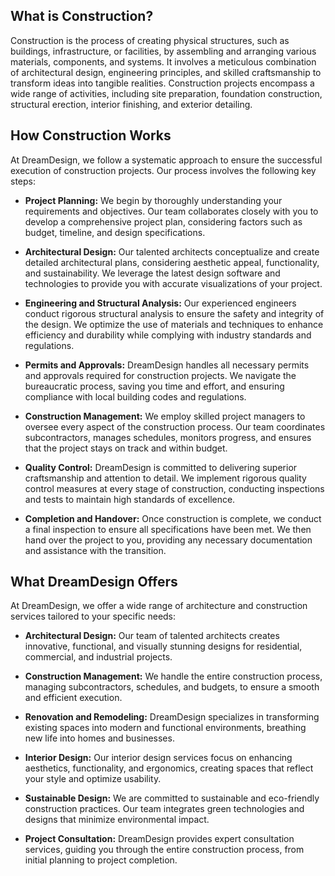 ## What is Construction?
Construction is the process of creating physical structures, such as buildings, infrastructure, or facilities, by assembling and arranging various materials, components, and systems. It involves a meticulous combination of architectural design, engineering principles, and skilled craftsmanship to transform ideas into tangible realities. Construction projects encompass a wide range of activities, including site preparation, foundation construction, structural erection, interior finishing, and exterior detailing.

## How Construction Works
At DreamDesign, we follow a systematic approach to ensure the successful execution of construction projects. Our process involves the following key steps:

- **Project Planning:** We begin by thoroughly understanding your requirements and objectives. Our team collaborates closely with you to develop a comprehensive project plan, considering factors such as budget, timeline, and design specifications.

- **Architectural Design:** Our talented architects conceptualize and create detailed architectural plans, considering aesthetic appeal, functionality, and sustainability. We leverage the latest design software and technologies to provide you with accurate visualizations of your project.

- **Engineering and Structural Analysis:** Our experienced engineers conduct rigorous structural analysis to ensure the safety and integrity of the design. We optimize the use of materials and techniques to enhance efficiency and durability while complying with industry standards and regulations.

- **Permits and Approvals:** DreamDesign handles all necessary permits and approvals required for construction projects. We navigate the bureaucratic process, saving you time and effort, and ensuring compliance with local building codes and regulations.

- **Construction Management:** We employ skilled project managers to oversee every aspect of the construction process. Our team coordinates subcontractors, manages schedules, monitors progress, and ensures that the project stays on track and within budget.

- **Quality Control:** DreamDesign is committed to delivering superior craftsmanship and attention to detail. We implement rigorous quality control measures at every stage of construction, conducting inspections and tests to maintain high standards of excellence.

- **Completion and Handover:** Once construction is complete, we conduct a final inspection to ensure all specifications have been met. We then hand over the project to you, providing any necessary documentation and assistance with the transition.

## What DreamDesign Offers
At DreamDesign, we offer a wide range of architecture and construction services tailored to your specific needs:

* **Architectural Design:** Our team of talented architects creates innovative, functional, and visually stunning designs for residential, commercial, and industrial projects.

* **Construction Management:** We handle the entire construction process, managing subcontractors, schedules, and budgets, to ensure a smooth and efficient execution.

* **Renovation and Remodeling:** DreamDesign specializes in transforming existing spaces into modern and functional environments, breathing new life into homes and businesses.

* **Interior Design:** Our interior design services focus on enhancing aesthetics, functionality, and ergonomics, creating spaces that reflect your style and optimize usability.

* **Sustainable Design:** We are committed to sustainable and eco-friendly construction practices. Our team integrates green technologies and designs that minimize environmental impact.

* **Project Consultation:** DreamDesign provides expert consultation services, guiding you through the entire construction process, from initial planning to project completion.